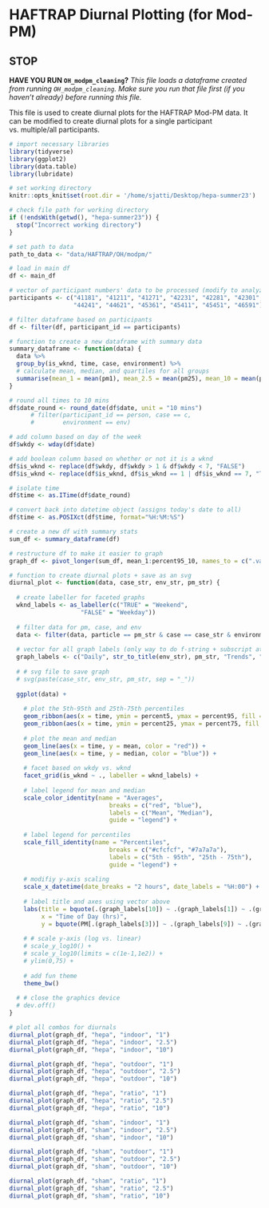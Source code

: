# HAFTRAP Diurnal Plotting (for Mod-PM)

## STOP

**HAVE YOU RUN `OH_modpm_cleaning`?**
*This file loads a dataframe created from running `OH_modpm_cleaning`. Make sure you run that file first (if you haven't already) before running this file.*

This file is used to create diurnal plots for the HAFTRAP Mod-PM data. It can be modified to create diurnal plots for a single participant vs. multiple/all participants. 

```r
# import necessary libraries
library(tidyverse)
library(ggplot2)
library(data.table)
library(lubridate)
```

```r
# set working directory
knitr::opts_knit$set(root.dir = '/home/sjatti/Desktop/hepa-summer23')
```

```r
# check file path for working directory
if (!endsWith(getwd(), "hepa-summer23")) {
  stop("Incorrect working directory")
}
```

```r
# set path to data
path_to_data <- "data/HAFTRAP/OH/modpm/"
```

```r
# load in main df
df <- main_df
```

```r
# vector of participant numbers' data to be processed (modify to analyze specific participants)
participants <- c("41181", "41211", "41271", "42231", "42281", "42301", "42321",
                  "44241", "44621", "45361", "45411", "45451", "46591")

# filter dataframe based on participants
df <- filter(df, participant_id == participants)
```

```r
# function to create a new dataframe with summary data
summary_dataframe <- function(data) {
  data %>%
  group_by(is_wknd, time, case, environment) %>%
  # calculate mean, median, and quartiles for all groups
  summarise(mean_1 = mean(pm1), mean_2.5 = mean(pm25), mean_10 = mean(pm10), median_1 = median(pm1), median_2.5 = median(pm25), median_10 = median(pm10), percent5_1 = quantile(pm1, 0.05), percent25_1 = quantile(pm1, 0.25), percent75_1 = quantile(pm1, 0.75), percent95_1 = quantile(pm1, 0.95), percent5_2.5 = quantile(pm25, 0.05), percent25_2.5 = quantile(pm25, 0.25), percent75_2.5 = quantile(pm25, 0.75), percent95_2.5 = quantile(pm25, 0.95), percent5_10 = quantile(pm10, 0.05), percent25_10 = quantile(pm10, 0.25), percent75_10 = quantile(pm10, 0.75), percent95_10 = quantile(pm10, 0.95))
}
```

```r
# round all times to 10 mins
df$date_round <- round_date(df$date, unit = "10 mins")
      # filter(participant_id == person, case == c, 
      #        environment == env)
```

```r
# add column based on day of the week
df$wkdy <- wday(df$date)

# add boolean column based on whether or not it is a wknd
df$is_wknd <- replace(df$wkdy, df$wkdy > 1 & df$wkdy < 7, "FALSE")
df$is_wknd <- replace(df$is_wknd, df$is_wknd == 1 | df$is_wknd == 7, "TRUE")
```

```r
# isolate time
df$time <- as.ITime(df$date_round)

# convert back into datetime object (assigns today's date to all)
df$time <- as.POSIXct(df$time, format="%H:%M:%S")
```

```r
# create a new df with summary stats
sum_df <- summary_dataframe(df)

# restructure df to make it easier to graph
graph_df <- pivot_longer(sum_df, mean_1:percent95_10, names_to = c(".value", "particle"), names_sep = "_")
```

```r
# function to create diurnal plots + save as an svg
diurnal_plot <- function(data, case_str, env_str, pm_str) {
  
  # create labeller for faceted graphs
  wknd_labels <- as_labeller(c("TRUE" = "Weekend",
                    "FALSE" = "Weekday"))
  
  # filter data for pm, case, and env
  data <- filter(data, particle == pm_str & case == case_str & environment == env_str)
  
  # vector for all graph labels (only way to do f-string + subscript at the same time)
  graph_labels <- c("Daily", str_to_title(env_str), pm_str, "Trends", "During", str_to_title(case_str), "Period", "[ug/m^3]", "Concentration", "MOD-PM")
  
  # # svg file to save graph
  # svg(paste(case_str, env_str, pm_str, sep = "_"))
  
  ggplot(data) +
    
    # plot the 5th-95th and 25th-75th percentiles
    geom_ribbon(aes(x = time, ymin = percent5, ymax = percent95, fill = "#cfcfcf")) +
    geom_ribbon(aes(x = time, ymin = percent25, ymax = percent75, fill = "#7a7a7a")) +
    
    # plot the mean and median
    geom_line(aes(x = time, y = mean, color = "red")) +
    geom_line(aes(x = time, y = median, color = "blue")) +
    
    # facet based on wkdy vs. wknd
    facet_grid(is_wknd ~ ., labeller = wknd_labels) +
    
    # label legend for mean and median
    scale_color_identity(name = "Averages",
                            breaks = c("red", "blue"),
                            labels = c("Mean", "Median"),
                            guide = "legend") +
    
    # label legend for percentiles
    scale_fill_identity(name = "Percentiles",
                            breaks = c("#cfcfcf", "#7a7a7a"),
                            labels = c("5th - 95th", "25th - 75th"),
                            guide = "legend") +
    
    # modifiy y-axis scaling
    scale_x_datetime(date_breaks = "2 hours", date_labels = "%H:00") +
    
    # label title and axes using vector above
    labs(title = bquote(.(graph_labels[10]) ~ .(graph_labels[1]) ~ .(graph_labels[2]) ~ PM[.(graph_labels[3])] ~ .(graph_labels[4]) ~ .(graph_labels[5]) ~ .(graph_labels[6]) ~ .(graph_labels[7])),
         x = "Time of Day (hrs)",
         y = bquote(PM[.(graph_labels[3])] ~ .(graph_labels[9]) ~ .(graph_labels[8]))) +
    
    # # scale y-axis (log vs. linear)
    # scale_y_log10() +
    # scale_y_log10(limits = c(1e-1,1e2)) +
    # ylim(0,75) +
    
    # add fun theme
    theme_bw()
  
  # # close the graphics device
  # dev.off()
}
```

```r
# plot all combos for diurnals
diurnal_plot(graph_df, "hepa", "indoor", "1")
diurnal_plot(graph_df, "hepa", "indoor", "2.5")
diurnal_plot(graph_df, "hepa", "indoor", "10")

diurnal_plot(graph_df, "hepa", "outdoor", "1")
diurnal_plot(graph_df, "hepa", "outdoor", "2.5")
diurnal_plot(graph_df, "hepa", "outdoor", "10")

diurnal_plot(graph_df, "hepa", "ratio", "1")
diurnal_plot(graph_df, "hepa", "ratio", "2.5")
diurnal_plot(graph_df, "hepa", "ratio", "10")

diurnal_plot(graph_df, "sham", "indoor", "1")
diurnal_plot(graph_df, "sham", "indoor", "2.5")
diurnal_plot(graph_df, "sham", "indoor", "10")

diurnal_plot(graph_df, "sham", "outdoor", "1")
diurnal_plot(graph_df, "sham", "outdoor", "2.5")
diurnal_plot(graph_df, "sham", "outdoor", "10")

diurnal_plot(graph_df, "sham", "ratio", "1")
diurnal_plot(graph_df, "sham", "ratio", "2.5")
diurnal_plot(graph_df, "sham", "ratio", "10")
```
